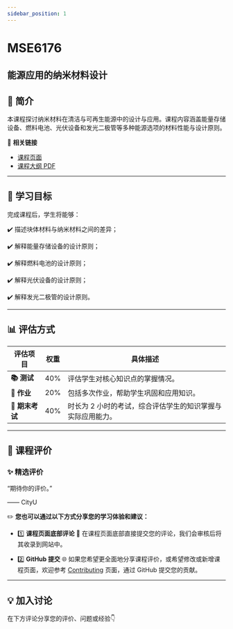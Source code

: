 ```yaml
---
sidebar_position: 1
---
```


# MSE6176
## 能源应用的纳米材料设计

## **📘 简介**
本课程探讨纳米材料在清洁与可再生能源中的设计与应用。课程内容涵盖能量存储设备、燃料电池、光伏设备和发光二极管等多种能源选项的材料性能与设计原则。

🔗 **相关链接**
- [课程页面](https://www.cityu.edu.hk/catalogue/pg/202526/course/MSE6176.htm)
- [课程大纲 PDF](https://www.cityu.edu.hk/catalogue/pg/202526/course/MSE6176.pdf)

---

## **🎯 学习目标**

完成课程后，学生将能够：

✔️ 描述块体材料与纳米材料之间的差异；

✔️ 解释能量存储设备的设计原则；

✔️ 解释燃料电池的设计原则；

✔️ 解释光伏设备的设计原则；

✔️ 解释发光二极管的设计原则。

---

## **📊 评估方式**

| **评估项目**          | **权重** | **具体描述**                                                                                       |
|----------------------|---------|---------------------------------------------------------------------------------------------------|
| **📚 测试**            | 40%     | 评估学生对核心知识点的掌握情况。                                                                  |
| **📝 作业**           | 20%     | 包括多次作业，帮助学生巩固和应用知识。                                                            |
| **📖 期末考试**        | 40%     | 时长为 2 小时的考试，综合评估学生的知识掌握与实际应用能力。                                         |

---

## **💬 课程评价**

### ✨ **精选评价**
<div className={commentStyles.commentBox}>
    <p className={commentStyles.commentText}>
        “期待你的评价。”
    </p>
    <p className={commentStyles.commentAuthor}>—— CityU</p>
</div>

✏️ **您也可以通过以下方式分享您的学习体验和建议：**

- 1️⃣ **课程页面底部评论**
💬 在课程页面底部直接提交您的评论，我们会审核后将其收录到网站中。

- 2️⃣ **GitHub 提交**
🌐 如果您希望更全面地分享课程评价，或希望修改或新增课程页面，欢迎参考 [Contributing](/contributing) 页面，通过 GitHub 提交您的贡献。

---

## **💡 加入讨论**

在下方评论分享您的评价、问题或经验👇
<Utterances />